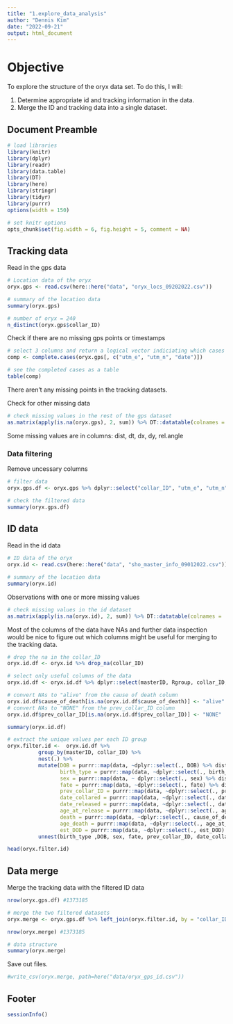 ---
title: "1.explore_data_analysis"
author: "Dennis Kim"
date: "2022-09-21"
output: html_document
---

# Objective 

To explore the structure of the oryx data set. To do this, I will: 

1. Determine appropriate id and tracking information in the data. 
2. Merge the ID and tracking data into a single dataset. 

## Document Preamble 
```{r preamble}
# load libraries
library(knitr)
library(dplyr)
library(readr)
library(data.table)
library(DT)
library(here)
library(stringr)
library(tidyr)
library(purrr)
options(width = 150)

# set knitr options 
opts_chunk$set(fig.width = 6, fig.height = 5, comment = NA)
```

## Tracking data 

Read in the gps data 
```{r read gps data}
# Location data of the oryx 
oryx.gps <- read.csv(here::here("data", "oryx_locs_09202022.csv"))

# summary of the location data 
summary(oryx.gps)

# number of oryx = 240
n_distinct(oryx.gps$collar_ID)
```

Check if there are no missing gps points or timestamps
```{r gps missing cases}
# select 3 columns and return a logical vector indiciating which cases are completed called "comp"
comp <- complete.cases(oryx.gps[, c("utm_e", "utm_n", "date")])

# see the completed cases as a table 
table(comp)
```
There aren't any missing points in the tracking datasets. 

Check for other missing data 
```{r other missing data}
# check missing values in the rest of the gps dataset
as.matrix(apply(is.na(oryx.gps), 2, sum)) %>% DT::datatable(colnames = 'NAs')
```
Some missing values are in columns: dist, dt, dx, dy, rel.angle

### Data filtering 

Remove uncessary columns 
```{r remove columns}
# filter data 
oryx.gps.df <- oryx.gps %>% dplyr::select("collar_ID", "utm_e", "utm_n", "date", "long", "lat", "DOP", "temp_c")

# check the filtered data
summary(oryx.gps.df)
```

## ID data 

Read in the id data 
```{r read id data}
# ID data of the oryx 
oryx.id <- read.csv(here::here("data", "sho_master_info_09012022.csv"))

# summary of the location data 
summary(oryx.id)
```

Observations with one or more missing values 
```{r missing id}
# check missing values in the id dataset
as.matrix(apply(is.na(oryx.id), 2, sum)) %>% DT::datatable(colnames = 'NAs')
```
Most of the columns of the data have NAs and further data inspection would be nice to figure out which columns might be useful for merging to the tracking data. 

```{r filter id data}
# drop the na in the collar_ID  
oryx.id.df <- oryx.id %>% drop_na(collar_ID)

# select only useful columns of the data 
oryx.id.df <- oryx.id.df %>% dplyr::select(masterID, Rgroup, collar_ID, prev_collar_ID,date_collared, sex, DOB, date_arrived, date_released, age_at_release, birth_type, dam_masterID, dam_Rgroup, act_dropoff, fate, mort_detected, est_DOD, collar_malfunction, age_at_death, cause_of_death)

# convert NAs to "alive" from the cause of death column
oryx.id.df$cause_of_death[is.na(oryx.id.df$cause_of_death)] <- "alive"
# convert NAs to "NONE" from the prev_collar_ID column
oryx.id.df$prev_collar_ID[is.na(oryx.id.df$prev_collar_ID)] <- "NONE"

summary(oryx.id.df)

# extract the unique values per each ID group 
oryx.filter.id <-  oryx.id.df %>% 
          group_by(masterID, collar_ID) %>% 
          nest(.) %>%
          mutate(DOB = purrr::map(data, ~dplyr::select(., DOB) %>% distinct),
                 birth_type = purrr::map(data, ~dplyr::select(., birth_type) %>% distinct),
                 sex = purrr::map(data, ~ dplyr::select(., sex) %>% distinct),
                 fate = purrr::map(data, ~dplyr::select(., fate) %>% distinct),
                 prev_collar_ID = purrr::map(data, ~dplyr::select(., prev_collar_ID) %>% distinct),
                 date_collared = purrr::map(data, ~dplyr::select(., date_collared) %>% distinct),
                 date_released = purrr::map(data, ~dplyr::select(., date_released) %>% distinct),
                 age_at_release = purrr::map(data, ~dplyr::select(., age_at_release) %>% distinct),
                 death = purrr::map(data, ~dplyr::select(., cause_of_death) %>% distinct),
                 age_death = purrr::map(data, ~dplyr::select(., age_at_death) %>% distinct),
                 est_DOD = purrr::map(data, ~dplyr::select(., est_DOD) %>% distinct)) %>% 
          unnest(birth_type ,DOB, sex, fate, prev_collar_ID, date_collared, date_released, age_at_release,death, age_death, est_DOD) %>% dplyr::select(-data)

head(oryx.filter.id)
```

## Data merge 

Merge the tracking data with the filtered ID data 
```{r merge the data}
nrow(oryx.gps.df) #1373185

# merge the two filtered datasets
oryx.merge <- oryx.gps.df %>% left_join(oryx.filter.id, by = "collar_ID")

nrow(oryx.merge) #1373185

# data structure 
summary(oryx.merge)
```

Save out files.
```{r save the merged data}
#write_csv(oryx.merge, path=here("data/oryx_gps_id.csv"))
```

## Footer
```{r footer}
sessionInfo()
```